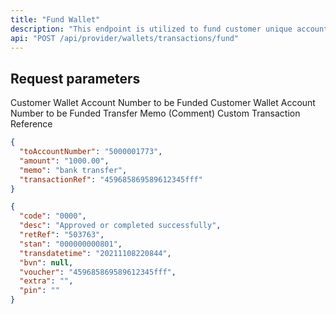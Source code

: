 ```yaml
---
title: "Fund Wallet"
description: "This endpoint is utilized to fund customer unique account number created."
api: "POST /api/provider/wallets/transactions/fund"
---
```


## Request parameters
<ParamField body="toAccountNumber" type="number" required>
  Customer Wallet Account Number to be Funded
</ParamField>

<ParamField body="amount" type="number" required>
  Customer Wallet Account Number to be Funded
</ParamField>

<ParamField body="memo" type="string" required>
  Transfer Memo (Comment)
</ParamField>

<ParamField body="transactionRef" type="string" required>
  Custom Transaction Reference
</ParamField>



<RequestExample>

```json Request
{
  "toAccountNumber": "5000001773",
  "amount": "1000.00",
  "memo": "bank transfer",
  "transactionRef": "459685869589612345fff"
}
```

</RequestExample>

<ResponseExample>

```json Response
{
  "code": "0000",
  "desc": "Approved or completed successfully",
  "retRef": "503763",
  "stan": "000000000801",
  "transdatetime": "20211108220844",
  "bvn": null,
  "voucher": "459685869589612345fff",
  "extra": "",
  "pin": ""
}
```

</ResponseExample>